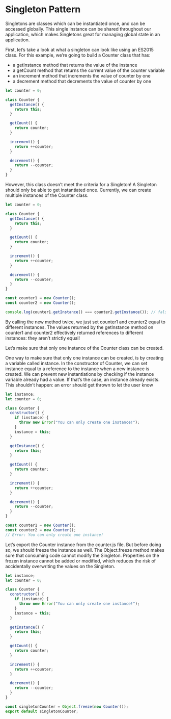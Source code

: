 
# Singleton Pattern

Singletons are classes which can be instantiated once, and can be accessed globally. This single instance can be shared throughout our application, which makes Singletons great for managing global state in an application.

First, let’s take a look at what a singleton can look like using an ES2015 class. For this example, we’re going to build a Counter class that has:

- a getInstance method that returns the value of the instance
- a getCount method that returns the current value of the counter variable
- an increment method that increments the value of counter by one
- a decrement method that decrements the value of counter by one

``` javascript
let counter = 0;

class Counter {
  getInstance() {
    return this;
  }

  getCount() {
    return counter;
  }

  increment() {
    return ++counter;
  }

  decrement() {
    return --counter;
  }
}
```

However, this class doesn’t meet the criteria for a Singleton! A Singleton should only be able to get instantiated once. Currently, we can create multiple instances of the Counter class.


``` javascript
let counter = 0;

class Counter {
  getInstance() {
    return this;
  }

  getCount() {
    return counter;
  }

  increment() {
    return ++counter;
  }

  decrement() {
    return --counter;
  }
}

const counter1 = new Counter();
const counter2 = new Counter();

console.log(counter1.getInstance() === counter2.getInstance()); // false
```

By calling the new method twice, we just set counter1 and counter2 equal to different instances. The values returned by the getInstance method on counter1 and counter2 effectively returned references to different instances: they aren’t strictly equal!

<Example1 />

Let’s make sure that only one instance of the Counter class can be created.

One way to make sure that only one instance can be created, is by creating a variable called instance. In the constructor of Counter, we can set instance equal to a reference to the instance when a new instance is created. We can prevent new instantiations by checking if the instance variable already had a value. If that’s the case, an instance already exists. This shouldn’t happen: an error should get thrown to let the user know

``` javascript
let instance;
let counter = 0;

class Counter {
  constructor() {
    if (instance) {
      throw new Error("You can only create one instance!");
    }
    instance = this;
  }

  getInstance() {
    return this;
  }

  getCount() {
    return counter;
  }

  increment() {
    return ++counter;
  }

  decrement() {
    return --counter;
  }
}

const counter1 = new Counter();
const counter2 = new Counter();
// Error: You can only create one instance!
```

Let’s export the Counter instance from the counter.js file. But before doing so, we should freeze the instance as well. The Object.freeze method makes sure that consuming code cannot modify the Singleton. Properties on the frozen instance cannot be added or modified, which reduces the risk of accidentally overwriting the values on the Singleton.

``` javascript
let instance;
let counter = 0;

class Counter {
  constructor() {
    if (instance) {
      throw new Error("You can only create one instance!");
    }
    instance = this;
  }

  getInstance() {
    return this;
  }

  getCount() {
    return counter;
  }

  increment() {
    return ++counter;
  }

  decrement() {
    return --counter;
  }
}

const singletonCounter = Object.freeze(new Counter());
export default singletonCounter;
```